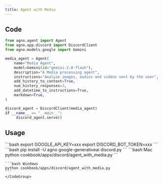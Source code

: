 ```yaml
---
title: Agent with Media
---
```


## Code

```python cookbook/apps/discord/agent_with_media.py
from agno.agent import Agent
from agno.app.discord import DiscordClient
from agno.models.google import Gemini

media_agent = Agent(
    name="Media Agent",
    model=Gemini(id="gemini-2.0-flash"),
    description="A Media processing agent",
    instructions="Analyze images, audios and videos sent by the user",
    add_history_to_context=True,
    num_history_responses=3,
    add_datetime_to_instructions=True,
    markdown=True,
)

discord_agent = DiscordClient(media_agent)
if __name__ == "__main__":
     discord_agent.serve()
```

## Usage

<Steps>
  <Snippet file="create-venv-step.mdx" />

  <Step title="Set your API keys">
    ```bash
    export GOOGLE_API_KEY=xxx
    export DISCORD_BOT_TOKEN=xxx
    ```
  </Step>

  <Step title="Install libraries">
    ```bash
    pip install -U agno google-generativeai discord.py
    ```
  </Step>

  <Step title="Run Agent">
    <CodeGroup>
    ```bash Mac
    python cookbook/apps/discord/agent_with_media.py
    ```

    ```bash Windows
    python cookbook/apps/discord/agent_with_media.py
    ```
    </CodeGroup>
  </Step>
</Steps>
